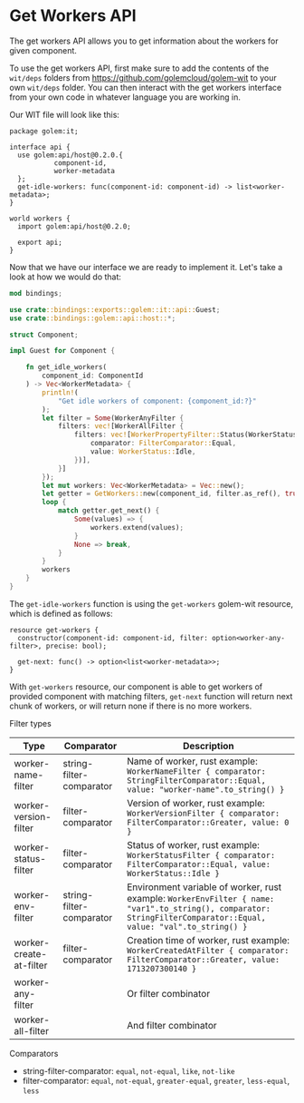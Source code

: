 # Get Workers API

The get workers API allows you to get information about the workers for given component.

To use the get workers API, first make sure to add the contents of the `wit/deps` folders from https://github.com/golemcloud/golem-wit to your own `wit/deps` folder. You can then interact with the get workers interface from your own code in whatever language you are working in.

Our WIT file will look like this:

```wit
package golem:it;

interface api {
  use golem:api/host@0.2.0.{
           component-id,
           worker-metadata
  };
  get-idle-workers: func(component-id: component-id) -> list<worker-metadata>;
}

world workers {
  import golem:api/host@0.2.0;

  export api;
}
```

Now that we have our interface we are ready to implement it. Let's take a look at how we would do that:

```rust
mod bindings;

use crate::bindings::exports::golem::it::api::Guest;
use crate::bindings::golem::api::host::*;

struct Component;

impl Guest for Component {

    fn get_idle_workers(
        component_id: ComponentId
    ) -> Vec<WorkerMetadata> {
        println!(
            "Get idle workers of component: {component_id:?}"
        );
        let filter = Some(WorkerAnyFilter {
            filters: vec![WorkerAllFilter {
                filters: vec![WorkerPropertyFilter::Status(WorkerStatusFilter {
                    comparator: FilterComparator::Equal,
                    value: WorkerStatus::Idle,
                })],
            }]
        });
        let mut workers: Vec<WorkerMetadata> = Vec::new();
        let getter = GetWorkers::new(component_id, filter.as_ref(), true);
        loop {
            match getter.get_next() {
                Some(values) => {
                    workers.extend(values);
                }
                None => break,
            }
        }
        workers
    }
}
```

The `get-idle-workers` function is using the `get-workers` golem-wit resource, which is defined as follows:

```
resource get-workers {
  constructor(component-id: component-id, filter: option<worker-any-filter>, precise: bool);

  get-next: func() -> option<list<worker-metadata>>;
}
```

With `get-workers` resource, our component is able to get workers of provided component with matching filters, `get-next` function will return next chunk of workers, or will return none if there is no more workers.

Filter types

| Type                    | Comparator               | Description                                                                                                                                                       |
| ----------------------- | ------------------------ | ----------------------------------------------------------------------------------------------------------------------------------------------------------------- |
| worker-name-filter      | string-filter-comparator | Name of worker, rust example: `WorkerNameFilter { comparator: StringFilterComparator::Equal, value: "worker-name".to_string() }`                                  |
| worker-version-filter   | filter-comparator        | Version of worker, rust example: `WorkerVersionFilter { comparator: FilterComparator::Greater, value: 0 }`                                                        |
| worker-status-filter    | filter-comparator        | Status of worker, rust example: `WorkerStatusFilter { comparator: FilterComparator::Equal, value: WorkerStatus::Idle }`                                           |
| worker-env-filter       | string-filter-comparator | Environment variable of worker, rust example: `WorkerEnvFilter { name: "var1".to_string(), comparator: StringFilterComparator::Equal, value: "val".to_string() }` |
| worker-create-at-filter | filter-comparator        | Creation time of worker, rust example: `WorkerCreatedAtFilter { comparator: FilterComparator::Greater, value: 1713207300140 }`                                    |
| worker-any-filter       |                          | Or filter combinator                                                                                                                                              |
| worker-all-filter       |                          | And filter combinator                                                                                                                                             |

Comparators

- string-filter-comparator: `equal`, `not-equal`, `like`, `not-like`
- filter-comparator: `equal`, `not-equal`, `greater-equal`, `greater`, `less-equal`, `less`
